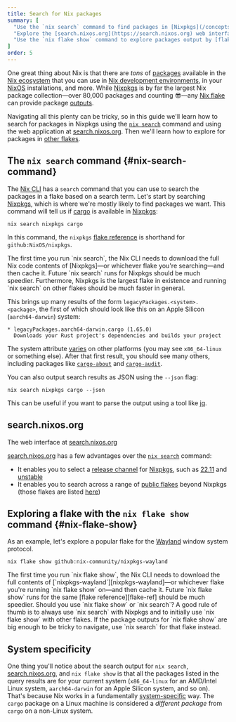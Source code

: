 ```yaml
---
title: Search for Nix packages
summary: [
  "Use the `nix search` command to find packages in [Nixpkgs](/concepts/nixpkgs)",
  "Explore the [search.nixos.org](https://search.nixos.org) web interface",
  "Use the `nix flake show` command to explore packages output by [flakes](/concepts/flakes)",
]
order: 5
---
```


One great thing about Nix is that there are *tons* of [packages] available in the [Nix ecosystem][ecosystem] that you can use in [Nix development environments][env], in your [NixOS][nixos] installations, and more.
While [Nixpkgs] is by far the largest Nix package collection&mdash;over 80,000 packages and counting :sunglasses:&mdash;any [Nix flake][flakes] can provide package [outputs].

Navigating all this plenty can be tricky, so in this guide we'll learn how to search for packages in Nixpkgs using the [`nix search`][nix-search] command and using the web application at [search.nixos.org][search].
Then we'll learn how to explore for packages in [other flakes](#nix-flake-show).

## The `nix search` command \{#nix-search-command}

The [Nix CLI][nix] has a `search` command that you can use to search the packages in a flake based on a search term.
Let's start by searching [Nixpkgs], which is where we're mostly likely to find packages we want.
This command will tell us if [cargo] is available in [Nixpkgs]:

```shell
nix search nixpkgs cargo
```

In this command, the `nixpkgs` [flake reference][flake-ref] is shorthand for `github:NixOS/nixpkgs`.

<Admonition kind="warning" title="This could take a while" id="nix-search" client:load>
The first time you run `nix search`, the Nix CLI needs to download the full Nix code contents of [Nixpkgs]&mdash;or whichever flake you're searching&mdash;and then cache it.
Future `nix search` runs for Nixpkgs should be much speedier.
Furthermore, Nixpkgs is the largest flake in existence and running `nix search` on other flakes should be much faster in general.
</Admonition>

This brings up many results of the form `legacyPackages.<system>.<package>`, the first of which should look like this on an Apple Silicon (`aarch64-darwin`) system:

```
* legacyPackages.aarch64-darwin.cargo (1.65.0)
  Downloads your Rust project's dependencies and builds your project
````

The system attribute [varies](#system-specificity) on other platforms (you may see `x86_64-linux` or something else).
After that first result, you should see many others, including packages like [`cargo-about`][cargo-about] and [`cargo-audit`][cargo-audit].

You can also output search results as JSON using the `--json` flag:

```shell
nix search nixpkgs cargo --json
```

This can be useful if you want to parse the output using a tool like [jq].

## search.nixos.org

The web interface at [search.nixos.org][search]

[search.nixos.org][search] has a few advantages over the [`nix search`](#nix-search-command) command:

* It enables you to select a [release channel][release] for [Nixpkgs], such as [22.11] and [unstable]
* It enables you to search across a range of [public flakes][public-flakes] beyond Nixpkgs (those flakes are listed [here][flakes-list])

## Exploring a flake with the `nix flake show` command \{#nix-flake-show}

As an example, let's explore a popular flake for the [Wayland] window system protocol.

```shell
nix flake show github:nix-community/nixpkgs-wayland
```

<Admonition kind="warning" title="This could take a while" id="nix-search" client:load>
The first time you run `nix flake show`, the Nix CLI needs to download the full contents of [`nixpkgs-wayland`][nixpkgs-wayland]&mdash;or whichever flake you're running `nix flake show` on&mdash;and then cache it.
Future `nix flake show` runs for the same [flake reference][flake-ref] should be much speedier.
</Admonition>

<Admonition kind="info" title="When to use `nix search` vs. `nix flake show`" id="which-search-command" client:load>
Should you use `nix flake show` or `nix search`?
A good rule of thumb is to always use `nix search` with Nixpkgs and to initially use `nix flake show` with other flakes.
If the package outputs for `nix flake show` are big enough to be tricky to navigate, use `nix search` for that flake instead.
</Admonition>

## System specificity

One thing you'll notice about the search output for `nix search`, [search.nixos.org][search], and `nix flake show` is that all the packages listed in the query results are for your current system (`x86_64-linux` for an AMD/Intel Linux system, `aarch64-darwin` for an Apple Silicon system, and so on).
That's because Nix works in a fundamentally [system-specific] way.
The `cargo` package on a Linux machine is considered a *different package* from `cargo` on a non-Linux system.

[22.11]: https://github.com/nixOS/nixpkgs/tree/22.11
[cargo]: https://github.com/rust-lang/cargo
[cargo-about]: https://github.com/EmbarkStudios/cargo-about
[cargo-audit]: https://github.com/RustSec/rustsec/tree/main/cargo-audit
[cargo-edit]: https://github.com/killercup/cargo-edit
[ecosystem]: /concepts/ecosystem
[env]: /concepts/dev-env
[flake-ref]: /concepts/flakes#references
[flakes]: /concepts/flakes
[flakes-list]: https://github.com/NixOS/nixos-search/blob/main/flakes/manual.toml
[jq]: https://stedolan.github.io/jq
[nix]: /concepts/nix
[nix-search]: https://nixos.org/manual/nix/stable/command-ref/new-cli/nix3-search
[nixos]: /concepts/nixos
[nixpkgs]: /concepts/nixpkgs
[nixpkgs-wayland]: https://github.com/nix-community/nixpkgs-wayland
[outputs]: /concepts/flakes#outputs
[packages]: /concepts/packages
[pkg]: /concepts/package-management
[public-flakes]: https://search.nixos.org/flakes
[release]: /concepts/nixpkgs#release-channels
[search]: https://search.nixos.org
[system-specific]: /concepts/system-specificity
[unstable]: https://github.com/nixOS/nixpkgs/tree/nixpkgs-unstable
[wayland]: https://wayland.freedesktop.org
